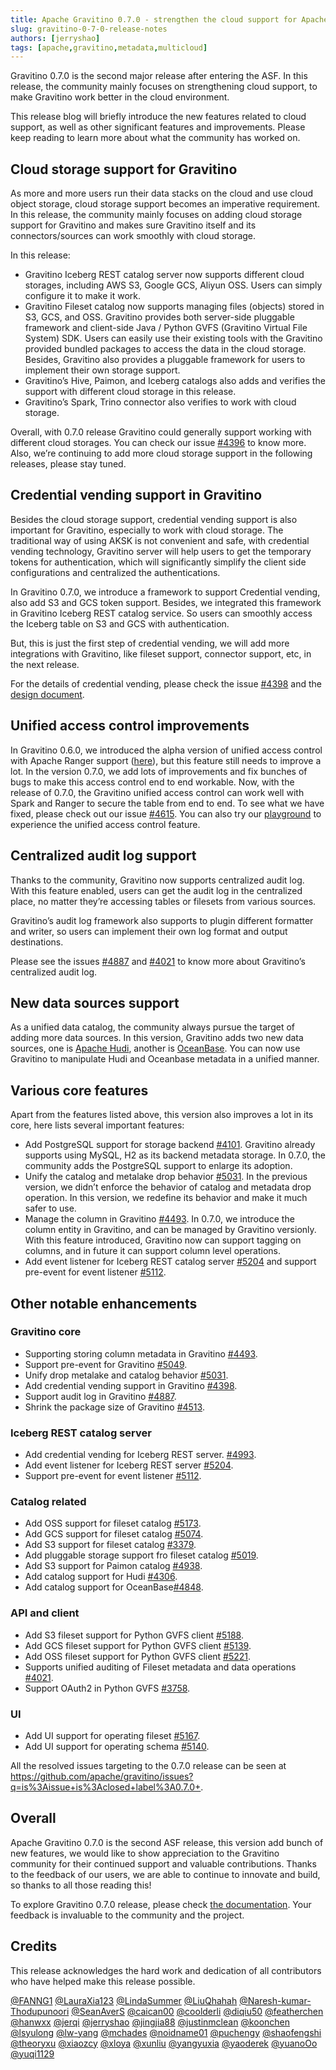 ```yaml
---
title: Apache Gravitino 0.7.0 - strengthen the cloud support for Apache Gravitino™ (incubating)
slug: gravitino-0-7-0-release-notes
authors: [jerryshao]
tags: [apache,gravitino,metadata,multicloud]
---
```


Gravitino 0.7.0 is the second major release after entering the ASF. In this release, the community
mainly focuses on strengthening cloud support, to make Gravitino work better in the cloud environment.

This release blog will briefly introduce the new features related to cloud support, as well as other
significant features and improvements. Please keep reading to learn more about what the community has worked on.

## Cloud storage support for Gravitino

As more and more users run their data stacks on the cloud and use cloud object storage, cloud
storage support becomes an imperative requirement. In this release, the community mainly focuses on
adding cloud storage support for Gravitino and makes sure Gravitino itself and its connectors/sources
can work smoothly with cloud storage.

In this release:

* Gravitino Iceberg REST catalog server now supports different cloud storages, including AWS S3,
  Google GCS, Aliyun OSS. Users can simply configure it to make it work.
* Gravitino Fileset catalog now supports managing files (objects) stored in S3, GCS, and OSS.
  Gravitino provides both server-side pluggable framework and client-side Java / Python GVFS
  (Gravitino Virtual File System) SDK. Users can easily use their existing tools with the
  Gravitino provided bundled packages to access the data in the cloud storage. Besides,
  Gravitino also provides a pluggable framework for users to implement their own storage support.
* Gravitino’s Hive, Paimon, and Iceberg catalogs also adds and verifies the support with
  different cloud storage in this release.
* Gravitino’s Spark, Trino connector also verifies to work with cloud storage.

Overall, with 0.7.0 release Gravitino could generally support working with different cloud storages.
You can check our issue [#4396](https://github.com/apache/gravitino/issues/4396) to know more. Also,
we’re continuing to add more cloud storage support in the following releases, please stay tuned.

## Credential vending support in Gravitino

Besides the cloud storage support, credential vending support is also important for Gravitino,
especially to work with cloud storage. The traditional way of using AKSK is not convenient and safe,
with credential vending technology, Gravitino server will help users to get the temporary tokens for
authentication, which will significantly simplify the client side configurations and centralized the
authentications.

In Gravitino 0.7.0, we introduce a framework to support Credential vending, also add S3 and GCS
token support. Besides, we integrated this framework in Gravitino Iceberg REST catalog service. So
users can smoothly access the Iceberg table on S3 and GCS with authentication.

But, this is just the first step of credential vending, we will add more integrations with Gravitino,
like fileset support, connector support, etc, in the next release.

For the details of credential vending, please check the issue [#4398](https://github.com/apache/gravitino/issues/4398)
and the [design document](https://docs.google.com/document/d/1fovK0ylSmI45ynrCPcnRZqzyPDn7DRNb_ExdbjVPq0k/edit?tab=t.0#heading=h.1cts6muko2j1).

## Unified access control improvements

In Gravitino 0.6.0, we introduced the alpha version of unified access control with Apache Ranger
support ([here](https://gravitino.apache.org/blog/gravitino-0-6-0-release-notes#introducing-the-unified-rbac-model-for-gravitino)),
but this feature still needs to improve a lot. In the version 0.7.0, we add lots of improvements
and fix bunches of bugs to make this access control end to end workable. Now, with the release of
0.7.0, the Gravitino unified access control can work well with Spark and Ranger to secure the table
from end to end. To see what we have fixed, please check out our issue [#4615](https://github.com/apache/gravitino/issues/4615).
You can also try our [playground](https://github.com/apache/gravitino-playground) to experience the
unified access control feature.

## Centralized audit log support

Thanks to the community, Gravitino now supports centralized audit log. With this feature enabled,
users can get the audit log in the centralized place, no matter they’re accessing tables or filesets from various sources.

Gravitino’s audit log framework also supports to plugin different formatter and writer, so users
can implement their own log format and output destinations.

Please see the issues [#4887](https://github.com/apache/gravitino/issues/4887)
and [#4021](https://github.com/apache/gravitino/issues/4021) to know more about Gravitino’s
centralized audit log.

## New data sources support

As a unified data catalog, the community always pursue the target of adding more data sources. In
this version, Gravitino adds two new data sources, one is [Apache Hudi](https://hudi.apache.org/),
another is [OceanBase](https://github.com/oceanbase/oceanbase). You can now use Gravitino to
manipulate Hudi and Oceanbase metadata in a unified manner.

## Various core features

Apart from the features listed above, this version also improves a lot in its core, here lists several important features:

* Add PostgreSQL support for storage backend [#4101](https://github.com/apache/gravitino/issues/4101).
  Gravitino already supports using MySQL, H2 as its backend metadata storage. In 0.7.0, the
  community adds the PostgreSQL support to enlarge its adoption.
* Unify the catalog and metalake drop behavior [#5031](https://github.com/apache/gravitino/issues/5031).
  In the previous version, we didn’t enforce the behavior of catalog and metadata drop operation.
  In this version, we redefine its behavior and make it much safer to use.
* Manage the column in Gravitino [#4493](https://github.com/apache/gravitino/issues/4493).
  In 0.7.0, we introduce the column entity in Gravitino, and can be managed by Gravitino versionly.
  With this feature introduced, Gravitino now can support tagging on columns, and in future it
  can support column level operations.
* Add event listener for Iceberg REST catalog server [#5204](https://github.com/apache/gravitino/issues/5204)
  and support pre-event for event listener [#5112](https://github.com/apache/gravitino/issues/5112).

## Other notable enhancements

### Gravitino core

* Supporting storing column metadata in Gravitino [#4493](https://github.com/apache/gravitino/issues/4493).
* Support pre-event for Gravitino [#5049](https://github.com/apache/gravitino/issues/5049).
* Unify drop metalake and catalog behavior [#5031](https://github.com/apache/gravitino/issues/5031).
* Add credential vending support in Gravitino [#4398](https://github.com/apache/gravitino/issues/4398).
* Support audit log in Gravitino [#4887](https://github.com/apache/gravitino/issues/4887).
* Shrink the package size of Gravitino [#4513](https://github.com/apache/gravitino/issues/4513).

### Iceberg REST catalog server

* Add credential vending for Iceberg REST server. [#4993](https://github.com/apache/gravitino/issues/4993).
* Add event listener for Iceberg REST server [#5204](https://github.com/apache/gravitino/issues/5204).
* Support pre-event for event listener [#5112](https://github.com/apache/gravitino/issues/5112).

### Catalog related

* Add OSS support for fileset catalog [#5173](https://github.com/apache/gravitino/issues/5173).
* Add GCS support for fileset catalog [#5074](https://github.com/apache/gravitino/issues/5074).
* Add S3 support for fileset catalog [#3379](https://github.com/apache/gravitino/issues/3379).
* Add pluggable storage support fro fileset catalog [#5019](https://github.com/apache/gravitino/issues/5019).
* Add S3 support for Paimon catalog [#4938](https://github.com/apache/gravitino/issues/4938).
* Add catalog support for Hudi [#4306](https://github.com/apache/gravitino/issues/4306).
* Add catalog support for OceanBase[#4848](https://github.com/apache/gravitino/issues/4848).

### API and client

* Add S3 fileset support for Python GVFS client  [#5188](https://github.com/apache/gravitino/issues/5188).
* Add GCS fileset support for Python GVFS client [#5139](https://github.com/apache/gravitino/issues/5139).
* Add OSS fileset support for Python GVFS client [#5221](https://github.com/apache/gravitino/issues/5221).
* Supports unified auditing of Fileset metadata and data operations [#4021](https://github.com/apache/gravitino/issues/4021).
* Support OAuth2 in Python GVFS [#3758](https://github.com/apache/gravitino/issues/3758).

### UI

* Add UI support for operating fileset [#5167](https://github.com/apache/gravitino/issues/5167).
* Add UI support for operating schema [#5140](https://github.com/apache/gravitino/issues/5140).

All the resolved issues targeting to the 0.7.0 release can be seen at https://github.com/apache/gravitino/issues?q=is%3Aissue+is%3Aclosed+label%3A0.7.0+.

## Overall

Apache Gravitino 0.7.0 is the second ASF release, this version add bunch of new features, we would
like to show appreciation to the Gravitino community for their continued support and valuable
contributions. Thanks to the feedback of our users, we are able to continue to innovate and build,
so thanks to all those reading this!

To explore Gravitino 0.7.0 release, please check [the documentation](https://gravitino.apache.org/docs/0.7.0-incubating).
Your feedback is invaluable to the community and the project.

## Credits

This release acknowledges the hard work and dedication of all contributors who have helped make this release possible.

[@FANNG1](https://github.com/FANNG1)
[@LauraXia123](https://github.com/LauraXia123)
[@LindaSummer](https://github.com/LindaSummer)
[@LiuQhahah](https://github.com/LiuQhahah)
[@Naresh-kumar-Thodupunoori](https://github.com/Naresh-kumar-Thodupunoori)
[@SeanAverS](https://github.com/SeanAverS)
[@caican00](https://github.com/caican00)
[@coolderli](https://github.com/coolderli)
[@diqiu50](https://github.com/diqiu50)
[@featherchen](https://github.com/featherchen)
[@hanwxx](https://github.com/hanwxx)
[@jerqi](https://github.com/jerqi)
[@jerryshao](https://github.com/jerryshao)
[@jingjia88](https://github.com/jingjia88)
[@justinmclean](https://github.com/justinmclean)
[@koonchen](https://github.com/koonchen)
[@lsyulong](https://github.com/lsyulong)
[@lw-yang](https://github.com/lw-yang)
[@mchades](https://github.com/mchades)
[@noidname01](https://github.com/noidname01)
[@puchengy](https://github.com/puchengy)
[@shaofengshi](https://github.com/shaofengshi)
[@theoryxu](https://github.com/theoryxu)
[@xiaozcy](https://github.com/xiaozcy)
[@xloya](https://github.com/xloya)
[@xunliu](https://github.com/xunliu)
[@yangyuxia](https://github.com/yangyuxia)
[@yaoderek](https://github.com/yaoderek)
[@yuanoOo](https://github.com/yuanoOo)
[@yuqi1129](https://github.com/yuqi1129)

